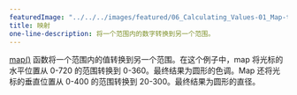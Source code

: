 ---
featuredImage: "../../../images/featured/06_Calculating_Values-01_Map-thumbnail.png"
title: 映射
one-line-description: 将一个范围内的数字转换到另一个范围。
---

<a href="https://p5js.org/reference/#/p5/map" target="_blank">map()</a> 函数将一个范围内的值转换到另一个范围。在这个例子中，map 将光标的水平位置从 0-720 的范围转换到 0-360。最终结果为圆形的色调。Map 还将光标的垂直位置从 0-400 的范围转换到 20-300。最终结果为圆形的直径。
